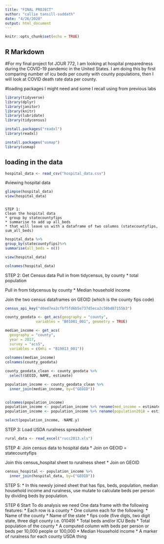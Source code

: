 ```yaml
---
title: "FINAL PROJECT"
author: "callie tansill-suddath"
date: "4/26/2020"
output: html_document
---
```


```r
knitr::opts_chunk$set(echo = TRUE)
```

## R Markdown

#For my final project fot JOUR 772, I am looking at hospital preparedness during the COVID-19 pandemic in the United States. I am doing this by first comparing number of icu beds per county with county populations, then I will look at COVID death rate data per county.

#loading packages I might need and some I recall using from previous labs

```r
library(tidyverse)
library(dplyr)
library(janitor)
library(knitr)
library(lubridate)
library(tidycensus)

install.packages("readxl")
library(readxl)

install.packages("usmap")
library(usmap)
```

## loading in the data

```r
hospital_data <- read_csv("hospital_data.csv")
```


#viewing hospital data

```r
glimpse(hospital_data)
view(hospital_data)
```

```

STEP 1: 
Clean the hospital data
* group by statecountyfips
* summarise to add up all_beds
* that will leave us with a dataframe of two columns (statecountyfips, sum_all_beds)
```

```r
hospital_data %>%
group_by(statecountyfips)%>% 
summarise(all_beds = n())

view(hospital_data)

colnames(hospital_data) 


```

STEP 2:
Get Census data 
Pull in from tidycensus, by county
* total population

Pull in from tidycensus by county
* Median household income

Join the two census dataframes on GEOID (which is the county fips code)

```r
census_api_key("d0ed7ea2cfbf5fd6b5e737d5eca2c50bd07155b3")

county_geodata <- get_acs(geography = "county",
              variables = "B01001_001", geometry = TRUE)

median_income <- get_acs(
  geography = "county",
  year = 2017,
  survey = "acs5",
  variables = c(mhi = "B19013_001"))
 
colnames(median_income)             
colnames(county_geodata)

county_geodata_clean <- county_geodata %>%
  select(GEOID, NAME, estimate)

```

```R
population_income <- county_geodata_clean %>%
  inner_join(median_income, by=("GEOID"))
  

colnames(population_income)
population_income <- population_income %>% rename(med_income = estimate.y)
population_income <- population_income %>% rename(population2018 = estimate.x)

select(population_income, -NAME.y)
```
STEP 3:
Load USDA ruralness spreadsheet

```r

rural_data <- read_excel("rucc2013.xls")

```


STEP 4:
Join census data to hospital data
* Join on GEOID = statecountyfips

Join this census_hospital sheet to ruralness sheet
* Join on GEOID

```r

census_hospital <- population_income %>%
  inner_join(hospital_data, by=("GEOID"))

```

STEP 5:
* In this newsly joined sheet that has fips, beds, population, median household income and ruralness, use mutate to calculate beds per person by dividing beds by population. 

STEP 6
Start To do analysis we need
One data frame with the following features:
* Each row is a county
* One column each for the following:
  * Name of the county 
  * Name of the state 
  * fips code (five digts, two digit state, three digit county i.e. 01049)
  * Total beds and/or ICU Beds
  * Total population of the county
  * A computed column with beds per person or beds per 10,000 people or 100,000
  * Median Household income
  * A marker of ruralness for each county USDA thing
